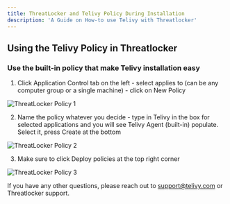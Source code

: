 ```yaml
---
title: ThreatLocker and Telivy Policy During Installation
description: 'A Guide on How-to use Telivy with Threatlocker'
---
```


## Using the Telivy Policy in Threatlocker

### Use the built-in policy that make Telivy installation easy

1. Click Application Control tab on the left - select applies to (can be any computer group or a single machine) - click on New Policy

<img src="/images/threatlocker-and-telivy-policy-during-installation/threatlocker-and-telivy-policy-during-installation-1.png" alt="ThreatLocker Policy 1" />

2. Name the policy whatever you decide - type in Telivy in the box for selected applications and you will see Telivy Agent (built-in) populate. Select it, press Create at the bottom

<img src="/images/threatlocker-and-telivy-policy-during-installation/threatlocker-and-telivy-policy-during-installation-2.png" alt="ThreatLocker Policy 2" />

3. Make sure to click Deploy policies at the top right corner

<img src="/images/threatlocker-and-telivy-policy-during-installation/threatlocker-and-telivy-policy-during-installation-3.png" alt="ThreatLocker Policy 3" />

If you have any other questions, please reach out to support@telivy.com or Threatlocker support.
